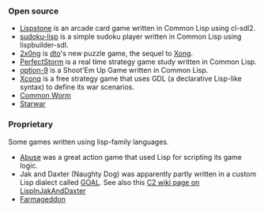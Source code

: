 === Open source ===
* [[Lispstone]] is an arcade card game written in Common Lisp using cl-sdl2.
* [[sudoku-lisp]] is a simple sudoku player written in Common Lisp using lispbuilder-sdl.
* [http://xelf.me/2x0ng.html 2x0ng] is [http://xelf.me dto]'s new puzzle game, the sequel to [http://dto.itch.io/xong Xong].
* [https://github.com/lispgames/perfectstorm PerfectStorm] is a real time strategy game study written in Common Lisp.
* [https://github.com/psilord/option-9 option-9] is a Shoot'Em Up Game written in Common Lisp.
* [http://sourceware.org/xconq/ Xconq] is a free strategy game that uses GDL (a declarative Lisp-like syntax) to define its war scenarios.
* [[Common Worm]]
* [[Starwar]]

=== Proprietary ===
Some games written using lisp-family languages.

* [http://en.wikipedia.org/wiki/Abuse_%28video_game%29 Abuse] was a great action game that used Lisp for scripting its game logic.
* Jak and Daxter (Naughty Dog) was apparently partly written in a custom Lisp dialect called [http://en.wikipedia.org/wiki/Game_Oriented_Assembly_Lisp GOAL]. See also this [http://c2.com/cgi/wiki?LispInJakAndDaxter C2 wiki page on LispInJakAndDaxter]
* [[Farmageddon]]